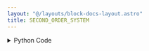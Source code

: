 ```yaml
---
layout: "@/layouts/block-docs-layout.astro"
title: SECOND_ORDER_SYSTEM
---
```



<PythonDocsDisplay docstring={docstring} />
<AppDisplay app={app} client:visible />

<details>
<summary>Python Code</summary>
```python
from numpy import exp, ndarray, insert, zeros
from flojoy import flojoy, OrderedPair, DefaultParams, SmallMemory, Vector, Scalar


memory_key = "SECOND_ORDER_SYSTEM"


@flojoy(inject_node_metadata=True)
def SECOND_ORDER_SYSTEM(
    default: OrderedPair | Vector | Scalar,
    default_params: DefaultParams,
    d1: float = 250,
    d2: float = 100,
) -> OrderedPair:
    """The SECOND_ORDER_SYSTEM has a second order exponential function.

    This node is designed to be used in a loop. The data is appended as the loop progresses and written to memory.

    Inputs
    ------
    default : Scalar
        PID node output.

    Parameters
    ----------
    d1 : float
        The first time constant.
    d2 : float
        The second time constant.
    Returns
    -------
    Scalar
        The most recent value of the second order function.
    """

    # Let's first define things that won't change over
    # each iteration: time constants, etc ...
    def_key = default.c

    node_id = default_params.node_id

    # ... and now some helper functions
    x1 = exp(-1.0 / d1) if d1 > 0 else 0.0
    x2 = exp(-1.0 / d2) if d2 > 0 else 0.0
    ac = (1.0 - x1) * (1.0 - x2)
    bpd = x1 + x2
    bd = x1 * x2

    # Now we require memory. The only thing we need in memory is the last two
    # values the system had in this basic example.
    data = SmallMemory().read_memory(node_id, memory_key)
    if data is None:
        initialize = True
    elif type(data) == ndarray:
        initialize = False
    else:
        raise TypeError(f"Error loading object from REDIS. Type: {type(data)}")

    # We're going to store and read the data in reverse order to
    # how it is accessed here. We will write the functionality
    # below to assume the most recent time step is the first
    # index. However, for visualization and external access,
    # it makes the most sense to have the first time step
    # as the first index!
    y_primes = zeros((2, 1)) if initialize else data[::-1]

    # Using input from controller as v[0].y ...
    response = ac * def_key + bpd * y_primes[0] - bd * y_primes[1]
    y_primes[1] = y_primes[0]

    # prepend the most recent result to the front of the histrory
    y_primes = insert(y_primes, 0, response)
    # We now write to memory, reversing the order ...
    SmallMemory().write_to_memory(node_id, memory_key, y_primes[::-1])
    # ... and return the result!
    return Scalar(float(y_primes[0]))  # returns input output pair

```
[Find this Flojoy Block on GitHub](https://github.com/flojoy-ai/blocks/blob/main/blocks/GENERATORS/SIMULATIONS/SECOND_ORDER_SYSTEM/SECOND_ORDER_SYSTEM.py)
</details>


## Example
